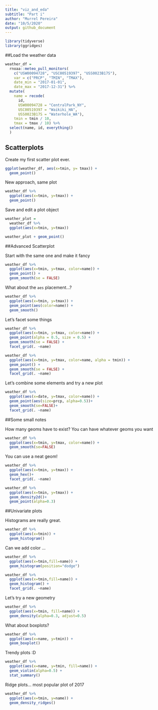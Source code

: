 ```yaml
---
title: "viz_and_eda"
subtitle: "Part i"
author: "Murrel Pereira"
date: "10/5/2020"
output: github_document
---
```


```r
library(tidyverse)
library(ggridges)

```

##Load the weather data

```r

weather_df = 
  rnoaa::meteo_pull_monitors(
    c("USW00094728", "USC00519397", "USS0023B17S"),
    var = c("PRCP", "TMIN", "TMAX"), 
    date_min = "2017-01-01",
    date_max = "2017-12-31") %>%
  mutate(
    name = recode(
      id, 
      USW00094728 = "CentralPark_NY", 
      USC00519397 = "Waikiki_HA",
      USS0023B17S = "Waterhole_WA"),
    tmin = tmin / 10,
    tmax = tmax / 10) %>%
  select(name, id, everything()
  )
```

## Scatterplots

Create my first scatter plot ever.

```r
ggplot(weather_df, aes(x=tmin, y= tmax)) +
  geom_point()
```

New approach, same plot

```r
weather_df %>% 
  ggplot(aes(x=tmin, y=tmax)) +
  geom_point()
```

Save and edit a plot object

```r
weather_plot =
  weather_df %>% 
  ggplot(aes(x=tmin, y=tmax))

weather_plot + geom_point()
```

##Advanced Scatterplot

Start with the same one and make it fancy

```r
weather_df %>% 
  ggplot(aes(x=tmin, y=tmax, color=name)) +
  geom_point() +
  geom_smooth(se = FALSE)

```

What about the `aes` placement...?

```r
weather_df %>% 
  ggplot(aes(x=tmin, y=tmax)) +
  geom_point(aes(color=name)) +
  geom_smooth()

```

Let's facet some things

```r
weather_df %>% 
  ggplot(aes(x=tmin, y=tmax, color=name)) +
  geom_point(alpha = 0.5, size = 0.5) +
  geom_smooth(se = FALSE) +
  facet_grid(. ~name)

```


```r
weather_df %>% 
  ggplot(aes(x=tmin, y=tmax, color=name, alpha = tmin)) +
  geom_point() +
  geom_smooth(se = FALSE) +
  facet_grid(. ~name)

```

Let's combine some elements and try a new plot

```r
weather_df %>% 
  ggplot(aes(x=date, y=tmax, color=name)) +
  geom_point(aes(size=prcp, alpha=0.5))+
  geom_smooth(se=FALSE)+
  facet_grid(. ~name)
```

##Some small notes

How many geoms have to exist?
You can have whatever geoms you want
```r
weather_df %>% 
  ggplot(aes(x=tmin, y=tmax, color=name)) +
  geom_smooth(se=FALSE)

```

You can use a neat geom!
```r
weather_df %>% 
  ggplot(aes(x=tmin, y=tmax)) +
  geom_hex()+
  facet_grid(. ~name)
```

```r
weather_df %>% 
  ggplot(aes(x=tmin, y=tmax)) +
  geom_density2d()+
  geom_point(alpha=0.3)
```

##Univariate plots

Histograms are really great.

```r
weather_df %>% 
  ggplot(aes(x=tmin)) +
  geom_histogram()

```

Can we add color ...

```r
weather_df %>% 
  ggplot(aes(x=tmin,fill=name)) +
  geom_histogram(position="dodge")

```

```r
weather_df %>% 
  ggplot(aes(x=tmin,fill=name)) +
  geom_histogram() +
  facet_grid(. ~name)
```

Let's try a new geometry
```r
weather_df %>% 
  ggplot(aes(x=tmin, fill=name)) +
  geom_density(alpha=0.3, adjust=0.5)
```

What about boxplots?

```r
weather_df %>% 
  ggplot(aes(x=name, y=tmin)) +
  geom_boxplot()
```

Trendy plots :D

```r
weather_df %>% 
  ggplot(aes(x=name, y=tmin, fill=name)) +
  geom_violin(alpha=0.5) +
  stat_summary()
```

Ridge plots... most popular plot of 2017

```r
weather_df %>% 
  ggplot(aes(x=tmin, y=name)) +
  geom_density_ridges()
```

